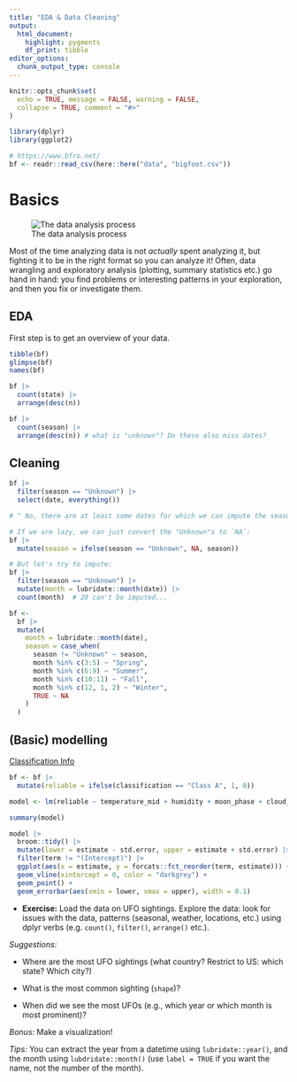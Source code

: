 ```yaml
---
title: "EDA & Data Cleaning"
output: 
  html_document:
    highlight: pygments
    df_print: tibble
editor_options: 
  chunk_output_type: console
---
```


```r
knitr::opts_chunk$set(
  echo = TRUE, message = FALSE, warning = FALSE,
  collapse = TRUE, comment = "#>"
)
```

```r
library(dplyr)
library(ggplot2)

# https://www.bfro.net/
bf <- readr::read_csv(here::here("data", "bigfoot.csv"))
```

# Basics

![The data analysis process]("figures/process.png")

Most of the time analyzing data is not *actually* spent analyzing it, but fighting it to be in the right format so you can analyze it! Often, data wrangling and exploratory analysis (plotting, summary statistics etc.) go hand in hand: you find problems or interesting patterns in your exploration, and then you fix or investigate them.

## EDA

First step is to get an overview of your data.

```r
tibble(bf)
glimpse(bf)
names(bf)
```

```r
bf |> 
  count(state) |> 
  arrange(desc(n))
```

```r
bf |> 
  count(season) |> 
  arrange(desc(n)) # what is "unknown"? Do these also miss dates?
```

## Cleaning

```r
bf |> 
  filter(season == "Unknown") |> 
  select(date, everything())

# ^ No, there are at least some dates for which we can impute the season!
```

```r
# If we are lazy, we can just convert the "Unknown"s to `NA`:
bf |> 
  mutate(season = ifelse(season == "Unknown", NA, season))
```

```r
# But let's try to impute:
bf |> 
  filter(season == "Unknown") |> 
  mutate(month = lubridate::month(date)) |> 
  count(month)  # 28 can't be imputed...
```

```r
bf <- 
  bf |> 
  mutate(
    month = lubridate::month(date),
    season = case_when(
      season != "Unknown" ~ season,
      month %in% c(3:5) ~ "Spring",
      month %in% c(6:9) ~ "Summer",
      month %in% c(10:11) ~ "Fall",
      month %in% c(12, 1, 2) ~ "Winter",
      TRUE ~ NA
    )
  )
```

## (Basic) modelling

[Classification Info](https://www.bfro.net/gdb/classify.asp)

```r
bf <- bf |> 
  mutate(reliable = ifelse(classification == "Class A", 1, 0))
```

```r
model <- lm(reliable ~ temperature_mid + humidity + moon_phase + cloud_cover + uv_index, data = bf)

summary(model)
```

```r
model |> 
  broom::tidy() |> 
  mutate(lower = estimate - std.error, upper = estimate + std.error) |> 
  filter(term != "(Intercept)") |> 
  ggplot(aes(x = estimate, y = forcats::fct_reorder(term, estimate))) + 
  geom_vline(xintercept = 0, color = "darkgrey") +
  geom_point() + 
  geom_errorbar(aes(xmin = lower, xmax = upper), width = 0.1)
```

* **Exercise:** Load the data on UFO sightings. Explore the data: look for issues with the data, patterns (seasonal, weather, locations, etc.) using dplyr verbs (e.g. `count()`, `filter()`, `arrange()` etc.).

*Suggestions:*

* Where are the most UFO sightings (what country? Restrict to US: which state? Which city?)

* What is the most common sighting (`shape`)?

* When did we see the most UFOs (e.g., which year or which month is most prominent)? 

*Bonus:* Make a visualization!

*Tips:* You can extract the year from a datetime using `lubridate::year()`, and the month using `lubdridate::month()` (use `label = TRUE` if you want the name, not the number of the month).

```r

```

